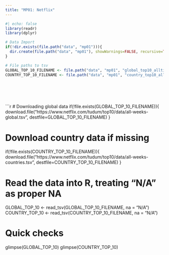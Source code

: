 ```yaml
---
title: "MP01: Netflix"
---
```


```r
#| echo: false
library(readr)
library(dplyr)

# Data Import
if(!dir.exists(file.path("data", "mp01"))){
  dir.create(file.path("data", "mp01"), showWarnings=FALSE, recursive=TRUE)
}

# File paths to tsv
GLOBAL_TOP_10_FILENAME <- file.path("data", "mp01", "global_top10_alltime.tsv")
COUNTRY_TOP_10_FILENAME <- file.path("data", "mp01", "country_top10_alltime.tsv")
```


```r
```


```r
```


```r
```


```r
```


```r
```


```r
# Downloading global data
if(!file.exists(GLOBAL_TOP_10_FILENAME)){
  download.file("https://www.netflix.com/tudum/top10/data/all-weeks-global.tsv",
                destfile=GLOBAL_TOP_10_FILENAME)
}

# Download country data if missing
if(!file.exists(COUNTRY_TOP_10_FILENAME)){
  download.file("https://www.netflix.com/tudum/top10/data/all-weeks-countries.tsv",
                destfile=COUNTRY_TOP_10_FILENAME)
}

# Read the data into R, treating "N/A" as proper NA
GLOBAL_TOP_10 <- read_tsv(GLOBAL_TOP_10_FILENAME, na = "N/A")
COUNTRY_TOP_10 <- read_tsv(COUNTRY_TOP_10_FILENAME, na = "N/A")

# Quick checks
glimpse(GLOBAL_TOP_10)
glimpse(COUNTRY_TOP_10)
